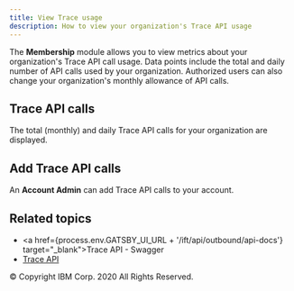 ```yaml
---
title: View Trace usage
description: How to view your organization's Trace API usage
---
```


<PageDescription>

The **<SolutionName />** **Membership** module allows you to view metrics about
your organization's Trace API call usage. Data points include the total and daily
number of API calls used by your organization. Authorized users can also change
your organization's monthly allowance of API calls.

</PageDescription>

## Trace API calls

The total (monthly) and daily Trace API calls for your organization are displayed.

## Add Trace API calls

An **Account Admin** can add Trace API calls to your account.

## Related topics

- <a href={process.env.GATSBY_UI_URL + '/ift/api/outbound/api-docs'} target="_blank">Trace API - Swagger</a>
- [Trace API](/apis/trace-api)

<PageCopyright>© Copyright IBM Corp. 2020 All Rights Reserved.</PageCopyright>
